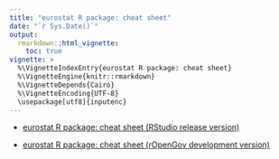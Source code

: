 ```yaml
---
title: "eurostat R package: cheat sheet"
date: "`r Sys.Date()`"
output: 
  rmarkdown::html_vignette:
    toc: true
vignette: >
  %\VignetteIndexEntry{eurostat R package: cheat sheet}
  %\VignetteEngine{knitr::rmarkdown}
  %\VignetteDepends{Cairo}
  %\VignetteEncoding{UTF-8}
  \usepackage[utf8]{inputenc}
---
```


 * [eurostat R package: cheat sheet (RStudio release version)](https://github.com/rstudio/cheatsheets/raw/master/source/pdfs/eurostat_cheatsheet.pdf)

 * [eurostat R package: cheat sheet (rOpenGov development version)](https://github.com/rOpenGov/eurostat/blob/master/vignettes/cheatsheet/eurostat_cheatsheet.pdf)





